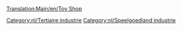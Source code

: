 [[Translation:Main/en/Toy Shop]]{{en/-}}
{{nl/Industrieën|image=ToyShop.png
|name=Speelgoedwinkel
|climates=[[Main/en/Klimaat/Nl#Speelgoedland|Speelgoedland]]
|accepts=[[Main/nl/Speelgoed|Speelgoed]]
|produces=Niets
|notes=Niet aanwezig in andere [[Main/nl/Klimaat|klimaten]].
}}

{{nl/Navbox Industrieën}}
[[Category:nl/Tertiaire industrie]]
[[Category:nl/Speelgoedland industrie]]